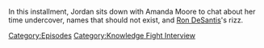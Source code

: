 {{DEFAULTSORT:
    #_EPISODE_0842:Amanda Moore Returns
}}{{Episode
    | title           = Amanda Moore Returns
    | caption         = Listen to this episode on [https://knowledgefight.libsyn.com/842-amanda-moore-returns Libsyn] [https://open.spotify.com/episode/3m1y9B9m0B0BcO5hYmCec3 Spotify], Read the [[Transcript/842: Amanda Moore Returns|Unofficial Transcript]]
    | episodeNumber   = 842
    | length          = 01:00:14
    | airDate         = August 25, 2023
    | episodeType     = [[:Category:Knowledge Fight Interview|Knowledge Fight Interview]]
    | appearance      = [[Amanda Moore]], [[Donald Trump]]
    | previousEpisode = [[841: Like A Pearl Before A Swine]]
    | nextEpisode     = [[843: August 24, 2023]]
}}

{{Stub}}

In this installment, Jordan sits down with Amanda Moore to chat about her time undercover, names that should not exist, and [[Ron DeSantis]]'s rizz.

[[Category:Episodes]]
[[Category:Knowledge Fight Interview]]
